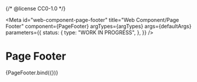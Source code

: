 {/* @license CC0-1.0 */}


<Meta
  id="web-component-page-footer"
  title="Web Component/Page Footer"
  component={PageFooter}
  argTypes={argTypes}
  args={defaultArgs}
  parameters={{
    status: {
      type: "WORK IN PROGRESS",
    },
  }}
/>

# Page Footer

<Canvas>
  <Story name="Default" args={exampleArgs}>
    {PageFooter.bind({})}
  </Story>
</Canvas>

<ArgsTable story="Default" />

